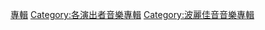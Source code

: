 {{DEFAULTSORT:Aiko}}
[[Category:Aiko|專輯]]
[[Category:各演出者音樂專輯|Category:各演出者音樂專輯]]
[[Category:波麗佳音音樂專輯|Category:波麗佳音音樂專輯]]